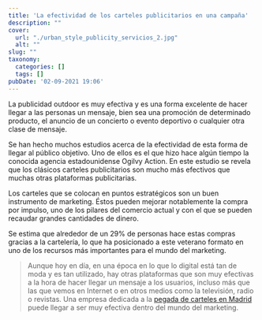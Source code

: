 ```yaml
---
title: 'La efectividad de los carteles publicitarios en una campaña'
description: ""
cover:
  url: "./urban_style_publicity_servicios_2.jpg"
  alt: ""
slug: ""
taxonomy:
  categories: []
  tags: []
pubDate: '02-09-2021 19:06'
---
```


La publicidad outdoor es muy efectiva y es una forma excelente de hacer llegar a las personas un mensaje, bien sea una promoción de determinado producto, el anuncio de un concierto o evento deportivo o cualquier otra clase de mensaje.

Se han hecho muchos estudios acerca de la efectividad de esta forma de llegar al público objetivo. Uno de ellos es el que hizo hace algún tiempo la conocida agencia estadounidense Ogilvy Action. En este estudio se revela que los clásicos carteles publicitarios son mucho más efectivos que muchas otras plataformas publicitarias.

Los carteles que se colocan en puntos estratégicos son un buen instrumento de marketing. Éstos pueden mejorar notablemente la compra por impulso, uno de los pilares del comercio actual y con el que se pueden recaudar grandes cantidades de dinero.

Se estima que alrededor de un 29% de personas hace estas compras gracias a la cartelería, lo que ha posicionado a este veterano formato en uno de los recursos más importantes para el mundo del marketing.

> Aunque hoy en día, en una época en lo que lo digital está tan de moda y es tan utilizado, hay otras plataformas que son muy efectivas a la hora de hacer llegar un mensaje a los usuarios, incluso más que las que vemos en Internet o en otros medios como la televisión, radio o revistas. Una empresa dedicada a la [pegada de carteles en Madrid](/pegada-de-carteles) puede llegar a ser muy efectiva dentro del mundo del marketing.
